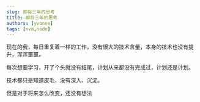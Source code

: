 ```yaml
---
slug: 即将三年的思考
title: 即将三年的思考
authors: [yvonne]
tags: [nvm,node]
---
```

<!--truncate-->

现在的我，每日重复着一样的工作，没有很大的技术含量，本身的技术也没有提升，浑浑噩噩。

每次想要学习，开了个头就没有结尾，计划从来都没有完成过，计划还是计划。

技术都只是知道皮毛，没有深入、沉淀。

但是对于将来怎么改变，还没有想法
